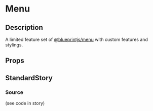 
<Meta title="general/menu" component={Menu} />

# Menu

## Description
A limited feature set of [@blueprintjs/menu](https://blueprintjs.com/docs/#core/components/menu)
with custom features and stylings.

## Props
<Props of={Menu} />

## StandardStory
<Preview>
	<Story name="standard">
		<Menu activeItem={1}>
			<Menu.Item icon="badge" id={0} text="Banana" />
			<Menu.Item icon="badge" id={1} text="Apple" />
			<Menu.Item href="http://google.com" id={2} text="Melon" />
		</Menu>
	</Story>
</Preview>

### Source
(see code in story)
